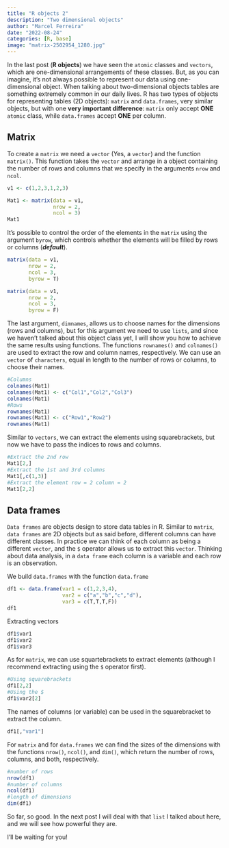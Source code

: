 ```yaml
---
title: "R objects 2"
description: "Two dimensional objects"
author: "Marcel Ferreira"
date: "2022-08-24"
categories: [R, base]
image: "matrix-2502954_1280.jpg"
---
```


In the last post (**R objects**) we have seen the `atomic` classes and `vectors`, which are one-dimensional arrangements of these classes. But, as you can imagine, it's not always possible to represent our data using one-dimensional object. When talking about two-dimensional objects tables are something extremely common in our daily lives. R has two types of objects for representing tables (2D objects): `matrix` and `data.frames`, very similar objects, but with one **very important difference**: `matrix` only accept **ONE** `atomic` class, while `data.frames` accept **ONE** per column.

## Matrix

To create a `matrix` we need a `vector` (Yes, a `vector`) and the function `matrix()`. This function takes the `vector` and arrange in a object containing the number of rows and columns that we specify in the arguments `nrow` and `ncol`.

```r
v1 <- c(1,2,3,1,2,3)

Mat1 <- matrix(data = v1,
               nrow = 2,
               ncol = 3)
Mat1
```

It's possible to control the order of the elements in the `matrix` using the argument `byrow`, which controls whether the elements will be filled by rows or columns (***default***).

```r
matrix(data = v1,
       nrow = 2,
       ncol = 3,
       byrow = T)

matrix(data = v1,
       nrow = 2,
       ncol = 3,
       byrow = F)
```

The last argument, `dimnames`, allows us to choose names for the dimensions (rows and columns), but for this argument we need to use `lists`, and since we haven't talked about this object class yet, I will show you how to achieve the same results using functions. The functions `rownames()` and `colnames()` are used to extract the row and column names, respectively. We can use an `vector` of `characters`, equal in length to the number of rows or columns, to choose their names.

```r
#Columns
colnames(Mat1)
colnames(Mat1) <- c("Col1","Col2","Col3")
colnames(Mat1)
#Rows
rownames(Mat1)
rownames(Mat1) <- c("Row1","Row2")
rownames(Mat1)
```

Similar to `vectors`, we can extract the elements using squarebrackets, but now we have to pass the indices to rows and columns.

```r
#Extract the 2nd row
Mat1[2,]
#Extract the 1st and 3rd columns
Mat1[,c(1,3)]
#Extract the element row = 2 column = 2
Mat1[2,2]
```

## Data frames

`Data frames` are objects design to store data tables in R. Similar to `matrix`, `data frames` are 2D objects but as said before, different columns can have different classes. In practice we can think of each column as being a different `vector`, and the `$` operator allows us to extract this `vector`. Thinking about data analysis, in a `data frame` each column is a variable and each row is an observation.

We build `data.frames` with the function `data.frame`

```r
df1 <- data.frame(var1 = c(1,2,3,4),
                  var2 = c("a","b","c","d"),
                  var3 = c(T,T,T,F))
df1
```

Extracting vectors

```r
df1$var1
df1$var2
df1$var3
```

As for `matrix`, we can use squartebrackets to extract elements (although I recommend extracting using the `$` operator first).

```r
#Using squarebrackets
df1[2,2]
#Using the $
df1$var2[2]
```

The names of columns (or variable) can be used in the squarebracket to extract the column.

```r
df1[,"var1"]
```

For `matrix` and for `data.frames` we can find the sizes of the dimensions with the functions `nrow()`, `ncol()`, and `dim()`, which return the number of rows, columns, and both, respectively.

```r
#number of rows
nrow(df1)
#number of columns
ncol(df1)
#length of dimensions
dim(df1)
```

So far, so good. In the next post I will deal with that `list` I talked about here, and we will see how powerful they are.

I'll be waiting for you!
